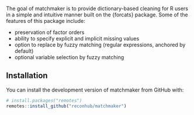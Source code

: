 
The goal of matchmaker is to provide dictionary-based cleaning for R users in a
simple and intuitive manner built on the {forcats} package. Some of the features
of this package include:

 - preservation of factor orders
 - ability to specify explicit and implicit missing values
 - option to replace by fuzzy matching (regular expressions, anchored by default)
 - optional variable selection by fuzzy matching

## Installation

You can install the development version of matchmaker from GitHub with:

``` r
# install.packages("remotes")
remotes::install_github("reconhub/matchmaker")
```

